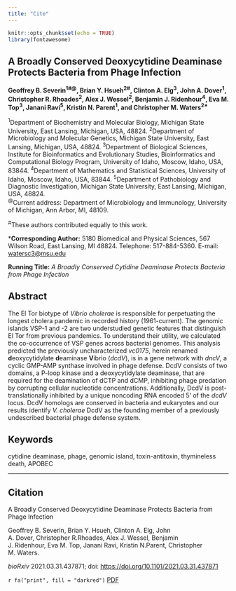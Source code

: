 ```yaml
---
title: "Cite"
---
```


```r
knitr::opts_chunk$set(echo = TRUE)
library(fontawesome)
```

## **A Broadly Conserved Deoxycytidine Deaminase Protects Bacteria from Phage Infection** 

**Geoffrey B. Severin^1\#\@^, Brian Y. Hsueh^2\#^, Clinton A. Elg^3^, John A. Dover^1^, Christopher R.
Rhoades^2^, Alex J. Wessel^2^, Benjamin J. Ridenhour^4^, Eva M. Top^3^, Janani Ravi^5^, Kristin N.
Parent^1^, and Christopher M. Waters^2\*^**

^1^Department of Biochemistry and Molecular Biology, Michigan State University, East Lansing,
Michigan, USA, 48824.
^2^Department of Microbiology and Molecular Genetics, Michigan State University, East Lansing,
Michigan, USA, 48824.
^3^Department of Biological Sciences, Institute for Bioinformatics and Evolutionary Studies,
Bioinformatics and Computational Biology Program, University of Idaho, Moscow, Idaho, USA,
83844.
^4^Department of Mathematics and Statistical Sciences, University of Idaho, Moscow, Idaho, USA,
83844.
^5^Department of Pathobiology and Diagnostic Investigation, Michigan State University, East
Lansing, Michigan, USA, 48824.\
^\@^Current address: Department of Microbiology and Immunology, University of Michigan, Ann Arbor, MI, 48109.

^\#^These authors contributed equally to this work.

\***Corresponding Author:** 5180 Biomedical and Physical Sciences, 567 Wilson Road, East Lansing, MI 48824. Telephone: 517-884-5360. E-mail: [watersc3\@msu.edu](mailto:watersc3\@msu.edu)

**Running Title:** *A Broadly Conserved Cytidine Deaminase Protects Bacteria from Phage Infection*

## Abstract

The El Tor biotype of *Vibrio cholerae* is responsible for perpetuating the longest cholera pandemic in recorded history (1961-current). The genomic islands VSP-1 and -2 are two understudied genetic features that distinguish El Tor from previous pandemics. To understand their utility, we calculated the co-occurrence of VSP genes across bacterial genomes. This analysis predicted the previously uncharacterized *vc0175*, herein renamed **d**eoxycytidylate **d**eaminase **V**ibrio (*dcdV*), is in a gene network with *dncV*, a cyclic GMP-AMP synthase involved in phage defense. DcdV consists of two domains, a P-loop kinase and a deoxycytidylate deaminase, that are required for the deamination of dCTP and dCMP, inhibiting phage predation by corrupting cellular nucleotide concentrations. Additionally, DcdV is post-translationally inhibited by a unique noncoding RNA encoded 5' of the *dcdV* locus. DcdV homologs are conserved in bacteria and eukaryotes and our results identify *V. cholerae* DcdV as the founding member of a previously undescribed bacterial phage defense system.

## Keywords

cytidine deaminase, phage, genomic island, toxin-antitoxin, thymineless death, APOBEC

------------------------------------------------------------------------

## Citation

A Broadly Conserved Deoxycytidine Deaminase Protects Bacteria from Phage Infection

Geoffrey B. Severin, Brian Y. Hsueh, Clinton A. Elg, John A. Dover, Christopher R.Rhoades, Alex J. Wessel, Benjamin J. Ridenhour, Eva M. Top, Janani Ravi, Kristin N.Parent, Christopher M. Waters.

*bioRxiv* 2021.03.31.437871; doi: <https://doi.org/10.1101/2021.03.31.437871>

`r fa("print", fill = "darkred")` [PDF](<https://www.biorxiv.org/content/10.1101/2021.03.31.437871v1.full.pdf>)
